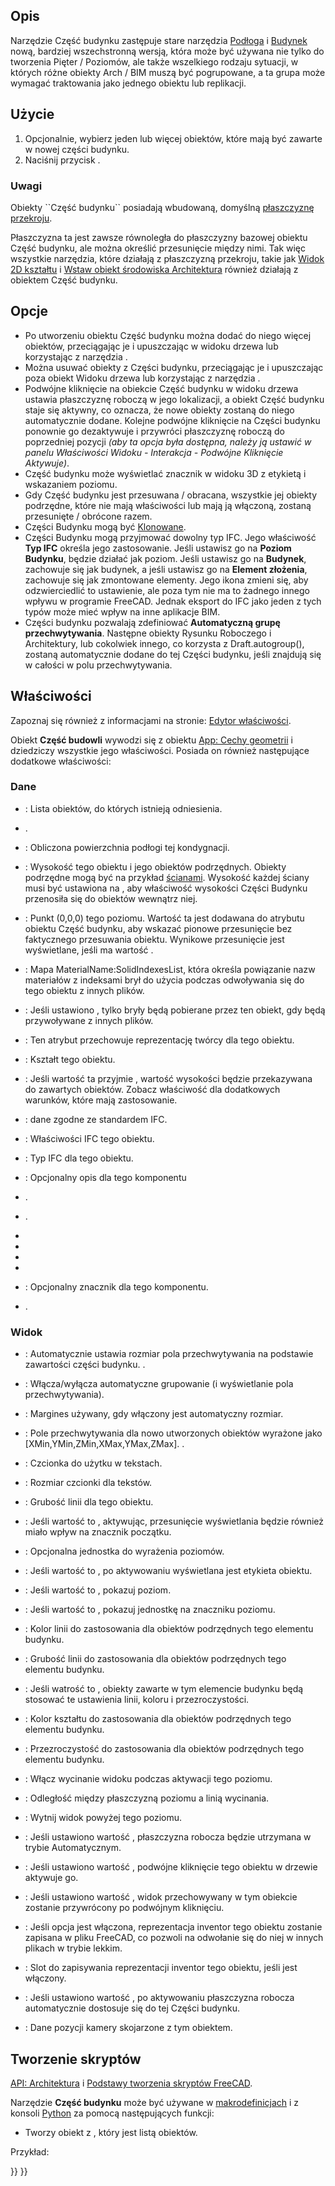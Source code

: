 <languages/>

{{Docnav/pl
|
|
|[[Arch_Workbench/pl|środowisko pracy Architektura]]
|IconL=
|IconR=
|IconC=Workbench_Arch.svg
}}

<div class="mw-translate-fuzzy">
{{VeryImportantMessage|TO NARZĘDZIE JEST PRZESTARZAŁE<br>
Nie będzie dostępne w {{VersionPlus/pl|1.0}}. Zamiast tego należy użyć [[Arch_Floor/pl|Architektura: Podłoga]].}}
</div>

{{GuiCommand/pl
|Name=Arch BuildingPart
|MenuLocation=Architektura → Część budynku, 3D/BIM → Poziom
|Workbenches=[[Arch_Workbench/pl|Architektura]]
|Version=0.18
|SeeAlso=[[Arch_Building/pl|Budowla]], [[Arch_Site/pl|Teren]]
}}

<span id="Description"></span>
==Opis==

<div class="mw-translate-fuzzy">
Narzędzie Część budynku zastępuje stare narzędzia [[Arch_Floor/pl|Podłoga]] i [[Arch_Building/pl|Budynek]] nową, bardziej wszechstronną wersją, która może być używana nie tylko do tworzenia Pięter / Poziomów, ale także wszelkiego rodzaju sytuacji, w których różne obiekty Arch / BIM muszą być pogrupowane, a ta grupa może wymagać traktowania jako jednego obiektu lub replikacji.
</div>

<span id="Usage"></span>
==Użycie==

# Opcjonalnie, wybierz jeden lub więcej obiektów, które mają być zawarte w nowej części budynku.
# Naciśnij przycisk {{Button|[[Image:Arch BuildingPart.svg|16px]] '''Część budowli'''}}.

<span id="Notes"></span>
===Uwagi===

Obiekty ``Część budynku`` posiadają wbudowaną, domyślną [[Arch_SectionPlane/pl|płaszczyznę przekroju]].

Płaszczyzna ta jest zawsze równoległa do płaszczyzny bazowej obiektu Część budynku, ale można określić przesunięcie między nimi. Tak więc wszystkie narzędzia, które działają z płaszczyzną przekroju, takie jak [[Draft_Shape2DView/pl|Widok 2D kształtu]] i [[TechDraw_ArchView/pl|Wstaw obiekt środowiska Architektura]] również działają z obiektem Część budynku.

<span id="Options"></span>
==Opcje==

* Po utworzeniu obiektu Część budynku można dodać do niego więcej obiektów, przeciągając je i upuszczając w widoku drzewa lub korzystając z narzędzia {{Button|[[Image:Arch Add.svg|16px]] [[Arch_Add/pl|Połącz obiekty]]}}.
* Można usuwać obiekty z Części budynku, przeciągając je i upuszczając poza obiekt Widoku drzewa lub korzystając z narzędzia {{Button|[[Image:Arch Remove.svg|16px]] [[Arch_Remove/pl|Usuń komponent]]}}.
* Podwójne kliknięcie na obiekcie Część budynku w widoku drzewa ustawia płaszczyznę roboczą w jego lokalizacji, a obiekt Część budynku staje się aktywny, co oznacza, że nowe obiekty zostaną do niego automatycznie dodane. Kolejne podwójne kliknięcie na Części budynku ponownie go dezaktywuje i przywróci płaszczyznę roboczą do poprzedniej pozycji ''(aby ta opcja była dostępna, należy ją ustawić w panelu Właściwości Widoku - Interakcja - Podwójne Kliknięcie Aktywuje)''.
* Część budynku może wyświetlać znacznik w widoku 3D z etykietą i wskazaniem poziomu.
* Gdy Część budynku jest przesuwana / obracana, wszystkie jej obiekty podrzędne, które nie mają właściwości {{PropertyData|Ruch z obiektem nadrzędnym}} lub mają ją włączoną, zostaną przesunięte / obrócone razem.
* Części Budynku mogą być [[Draft_Clone/pl|Klonowane]].
* Części Budynku mogą przyjmować dowolny typ IFC. Jego właściwość '''Typ IFC''' określa jego zastosowanie. Jeśli ustawisz go na '''Poziom Budynku''', będzie działać jak poziom. Jeśli ustawisz go na '''Budynek''', zachowuje się jak budynek, a jeśli ustawisz go na '''Element złożenia''', zachowuje się jak zmontowane elementy. Jego ikona zmieni się, aby odzwierciedlić to ustawienie, ale poza tym nie ma to żadnego innego wpływu w programie FreeCAD. Jednak eksport do IFC jako jeden z tych typów może mieć wpływ na inne aplikacje BIM.
* Części budynku pozwalają zdefiniować '''Automatyczną grupę przechwytywania'''. Następne obiekty Rysunku Roboczego i Architektury, lub cokolwiek innego, co korzysta z Draft.autogroup(), zostaną automatycznie dodane do tej Części budynku, jeśli znajdują się w całości w polu przechwytywania. {{Version/pl|0.20}}

<span id="Properties"></span>
==Właściwości==

Zapoznaj się również z informacjami na stronie: [[Property_editor/pl|Edytor właściwości]].

Obiekt '''Część budowli''' wywodzi się z obiektu [[App_GeoFeature/pl|App: Cechy geometrii]] i dziedziczy wszystkie jego właściwości. Posiada on również następujące dodatkowe właściwości:

<span id="Data"></span>
===Dane===

{{TitleProperty|Podstawa}}

* {{PropertyData|Grupa|LinkList}}: Lista obiektów, do których istnieją odniesienia.
* {{PropertyData|_ Group Touched|Bool|Ukryte}}.

{{TitleProperty|Część Budynku}}

* {{PropertyData|Powierzchnia|Area}}: Obliczona powierzchnia podłogi tej kondygnacji.
* {{PropertyData|Wysokość|Length}}: Wysokość tego obiektu i jego obiektów podrzędnych. Obiekty podrzędne mogą być na przykład [[Arch_Wall/pl|ścianami]]. Wysokość każdej ściany musi być ustawiona na {{incode|0}}, aby właściwość wysokości Części Budynku przenosiła się do obiektów wewnątrz niej.
* {{PropertyData|Przesunięcie Poziomu|Length}}: Punkt (0,0,0) tego poziomu. Wartość ta jest dodawana do atrybutu {{incode|Placement.Base.z}} obiektu Część budynku, aby wskazać pionowe przesunięcie bez faktycznego przesuwania obiektu. Wynikowe przesunięcie jest wyświetlane, jeśli {{PropertyView|Show Level}} ma wartość {{TRUE/pl}}.
* {{PropertyData|Tabela Materiałów|Map|Ukryte}}: Mapa MaterialName:SolidIndexesList, która określa powiązanie nazw materiałów z indeksami brył do użycia podczas odwoływania się do tego obiektu z innych plików.
* {{PropertyData|Tylko Bryły|Bool}}: Jeśli ustawiono {{TRUE/pl}}, tylko bryły będą pobierane przez ten obiekt, gdy będą przywoływane z innych plików.
* {{PropertyData|Zapisany twórca|FileIncluded|Hidden}}: Ten atrybut przechowuje reprezentację twórcy dla tego obiektu.
* {{PropertyData|Kształt|PartShape|Hidden}}: Kształt tego obiektu.

{{TitleProperty|Obiekt podrzędny}}

* {{PropertyData|Propagacja wysokości|Bool}}: Jeśli wartość ta przyjmie {{true/pl}}, wartość wysokości będzie przekazywana do zawartych obiektów. Zobacz właściwość {{PropertyData|Height}} dla dodatkowych warunków, które mają zastosowanie.

{{TitleProperty|IFC}}

* {{PropertyData|Dane IFC|Map|Hidden}}: dane zgodne ze standardem IFC.
* {{PropertyData|Własciwości IFC|Map|Hidden}}: Właściwości IFC tego obiektu.
* {{PropertyData|Typ IFC|Enumeration}}: Typ IFC dla tego obiektu.

{{TitleProperty|Atrybuty IFC}}

* {{PropertyData|Opis|String}}: Opcjonalny opis dla tego komponentu
* {{PropertyData|Globalny Id|String}}.
* {{PropertyData|Typ obiektu|String}}.
* {{PropertyData|Wysokość całkowita|Length}}
* {{PropertyData|Szerokość całkowita|Length}}
* {{PropertyData|Typ podziału|Enumeration}}
* {{PropertyData|Zdefiniowany typ|Enumeration}}
* {{PropertyData|Tag|String}}: Opcjonalny znacznik dla tego komponentu.
* {{PropertyData|Typ podziału użytkownika|String}}.

<span id="View"></span>
===Widok===

{{TitleProperty|Grupa automatycznie}}

* {{PropertyView|Autogroup Autosize|Bool}}: Automatycznie ustawia rozmiar pola przechwytywania na podstawie zawartości części budynku. {{Version/pl|0.20}}.
* {{PropertyView|Autogroup Box|Bool}}: Włącza/wyłącza automatyczne grupowanie (i wyświetlanie pola przechwytywania). {{Version|0.20}}
* {{PropertyView|Autogroup Margin|Length}}: Margines używany, gdy włączony jest automatyczny rozmiar. {{Version|0.20}}
* {{PropertyView|Autogroup Size|IntegerList}}: Pole przechwytywania dla nowo utworzonych obiektów wyrażone jako [XMin,YMin,ZMin,XMax,YMax,ZMax]. {{Version/pl|0.20}}.

{{TitleProperty|Część Budynku}}

* {{PropertyView|Nazwa Czcionki|Font}}: Czcionka do użytku w tekstach.
* {{PropertyView|Rozmiar Czcionki|Font Size|Length}}: Rozmiar czcionki dla tekstów.
* {{PropertyView|Grubość Linii|Line Width|Float}}: Grubość linii dla tego obiektu.
* {{PropertyView|Przesunięcie Początku|Origin Offset|Bool}}: Jeśli wartość to {{true/pl}}, aktywując, przesunięcie wyświetlania będzie również miało wpływ na znacznik początku.
* {{PropertyView|Nadpisz Jednostkę|String}}: Opcjonalna jednostka do wyrażenia poziomów.
* {{PropertyView|Pokaż Etykietę|Bool}}: Jeśli wartość to {{true/pl}}, po aktywowaniu wyświetlana jest etykieta obiektu.
* {{PropertyView|Pokaż Poziom|Bool}}: Jeśli wartość to {{true/pl}}, pokazuj poziom.
* {{PropertyView|Pokaż Jednostkę|Bool}}: Jeśli wartość to {{true/pl}}, pokazuj jednostkę na znaczniku poziomu.

{{TitleProperty|Obiekt podrzędny}}

* {{PropertyView|Kolor Linii obiektów podrzędnych|Kolor}}: Kolor linii do zastosowania dla obiektów podrzędnych tego elementu budynku.
* {{PropertyView|Grubość Linii obiektów podrzędnych|Float}}: Grubość linii do zastosowania dla obiektów podrzędnych tego elementu budynku.
* {{PropertyView|Nadpisanie obiektów podrzędnych|Bool}}: Jeśli watrość to {{True/pl}}, obiekty zawarte w tym elemencie budynku będą stosować te ustawienia linii, koloru i przezroczystości.
* {{PropertyView|Kolor Kształtu obiektów podrzędnych|Kolor}}: Kolor kształtu do zastosowania dla obiektów podrzędnych tego elementu budynku.
* {{PropertyView|Przezroczystość obiektów podrzędnych|Procent}}: Przezroczystość do zastosowania dla obiektów podrzędnych tego elementu budynku.

{{TitleProperty|Wycinek}}

* {{PropertyView|Automatyczne Wycinanie Widoku|Bool}}: Włącz wycinanie widoku podczas aktywacji tego poziomu.
* {{PropertyView|Margines Wycinania|Długość}}: Odległość między płaszczyzną poziomu a linią wycinania.
* {{PropertyView|Wycinanie Widoku|Bool}}: Wytnij widok powyżej tego poziomu.

{{TitleProperty|Interakcje}}

* {{PropertyView|Automatyczna Płaszczyzna Robocza|Bool}}: Jeśli ustawiono wartość {{True/pl}}, płaszczyzna robocza będzie utrzymana w trybie Automatycznym.
* {{PropertyView|Aktywacja Podwójnego Kliknięcia|Bool}}: Jeśli ustawiono wartość {{True/pl}}, podwójne kliknięcie tego obiektu w drzewie aktywuje go.
* {{PropertyView|Przywróć Widok|Bool}}: Jeśli ustawiono wartość {{True/pl}}, widok przechowywany w tym obiekcie zostanie przywrócony po podwójnym kliknięciu.
* {{PropertyView|Zapisz Inventor|Bool}}: Jeśli opcja jest włączona, reprezentacja inventor tego obiektu zostanie zapisana w pliku FreeCAD, co pozwoli na odwołanie się do niej w innych plikach w trybie lekkim.
* {{PropertyView|Zapisany Inventor|FileIncluded|Ukryte}}: Slot do zapisywania reprezentacji inventor tego obiektu, jeśli jest włączony.
* {{PropertyView|Ustaw Płaszczyznę Roboczą|Bool}}: Jeśli ustawiono wartość {{True/pl}}, po aktywowaniu płaszczyzna robocza automatycznie dostosuje się do tej Części budynku.
* {{PropertyView|Dane Widoku|FloatList|Ukryte}}: Dane pozycji kamery skojarzone z tym obiektem.

<span id="Scripting"></span>
==Tworzenie skryptów==

{{Emphasis|Zobacz również:}} [[Arch_API/pl|API: Architektura]] i [[FreeCAD_Scripting_Basics/pl|Podstawy tworzenia skryptów FreeCAD]].

Narzędzie '''Część budynku''' może być używane w [[Macros/pl|makrodefinicjach]] i z konsoli [[Python/pl|Python]] za pomocą następujących funkcji:

{{Code|code=
BuildingPart = makeBuildingPart(objectslist=None)
}}

* Tworzy obiekt {{incode|BuildingPart}} z {{incode|objectslist}}, który jest listą obiektów.

Przykład:
{{Code|code=
import FreeCAD, Draft, Arch

p1 = FreeCAD.Vector(0, 0, 0)
p2 = FreeCAD.Vector(2000, 0, 0)
baseline = Draft.makeLine(p1, p2)
baseline2 = Draft.makeLine(p1, -1*p2)

Wall1 = Arch.makeWall(baseline, length=None, width=150, height=2000)
Wall2 = Arch.makeWall(baseline2, length=None, width=150, height=1800)
FreeCAD.ActiveDocument.recompute()

BuildingPart = Arch.makeBuildingPart([Wall1, Wall2])

Floor = Arch.makeFloor([BuildingPart])
Building = Arch.makeBuilding([Floor])
Site = Arch.makeSite(Building)
FreeCAD.ActiveDocument.recompute()
}}


{{Docnav/pl
|
|
|[[Arch_Workbench/pl|środowisko pracy Architektura]]
|IconL=
|IconR=
|IconC=Workbench_Arch.svg
}}

{{BIM_Tools_navi{{#translation:}}}}
{{Userdocnavi{{#translation:}}}}